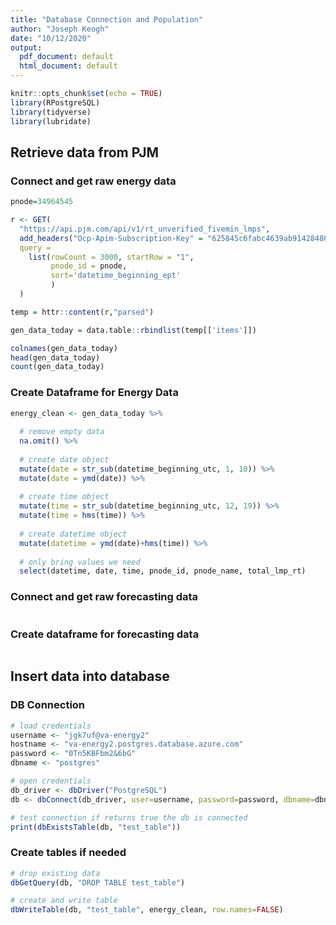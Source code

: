```yaml
---
title: "Database Connection and Population"
author: "Joseph Keogh"
date: "10/12/2020"
output:
  pdf_document: default
  html_document: default
---
```


```r
knitr::opts_chunk$set(echo = TRUE)
library(RPostgreSQL)
library(tidyverse)
library(lubridate)
```

## Retrieve data from PJM

### Connect and get raw energy data
```r
pnode=34964545

r <- GET(
  "https://api.pjm.com/api/v1/rt_unverified_fivemin_lmps", 
  add_headers("Ocp-Apim-Subscription-Key" = "625845c6fabc4639ab91428486d8d2e2"),
  query = 
    list(rowCount = 3000, startRow = "1", 
         pnode_id = pnode, 
         sort='datetime_beginning_ept'
         )
  )

temp = httr::content(r,"parsed")

gen_data_today = data.table::rbindlist(temp[['items']])

colnames(gen_data_today)
head(gen_data_today)
count(gen_data_today)
```

### Create Dataframe for Energy Data
```r

energy_clean <- gen_data_today %>%
  
  # remove empty data
  na.omit() %>%
  
  # create date object
  mutate(date = str_sub(datetime_beginning_utc, 1, 10)) %>%
  mutate(date = ymd(date)) %>%
  
  # create time object
  mutate(time = str_sub(datetime_beginning_utc, 12, 19)) %>%
  mutate(time = hms(time)) %>%
  
  # create datetime object
  mutate(datetime = ymd(date)+hms(time)) %>%
  
  # only bring values we need
  select(datetime, date, time, pnode_id, pnode_name, total_lmp_rt)

```

### Connect and get raw forecasting data
```r

```

### Create dataframe for forecasting data
```r

```


## Insert data into database

### DB Connection
```r
# load credentials
username <- "jgk7uf@va-energy2"
hostname <- "va-energy2.postgres.database.azure.com"
password <- "0Tn5KBFbm2&6bG"
dbname <- "postgres"

# open credentials
db_driver <- dbDriver("PostgreSQL")
db <- dbConnect(db_driver, user=username, password=password, dbname=dbname, host=hostname)

# test connection if returns true the db is connected
print(dbExistsTable(db, "test_table"))
```

### Create tables if needed
```r

# drop existing data
dbGetQuery(db, "DROP TABLE test_table")

# create and write table
dbWriteTable(db, "test_table", energy_clean, row.names=FALSE)

```





























